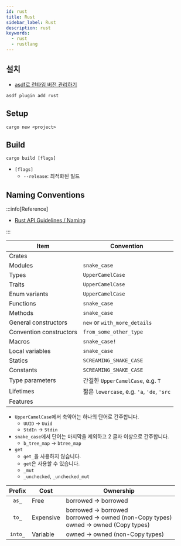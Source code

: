 ```yaml
---
id: rust
title: Rust
sidebar_label: Rust
description: rust
keywords:
  - rust
  - rustlang
---
```


## 설치

- [asdf로 런타임 버전 관리하기](/docs/lang/etc/command-line-tools/asdf#플러그인)

```shell
asdf plugin add rust
```

## Setup

```shell
cargo new <project>
```

## Build

```shell
cargo build [flags]
```

- `[flags]`
  - `--release`: 최적화된 빌드

## Naming Conventions

:::info[Reference]

- [Rust API Guidelines / Naming](https://rust-lang.github.io/api-guidelines/naming.html)

:::

| Item                    | Convention                                 |
| ----------------------- | ------------------------------------------ |
| Crates                  |                                            |
| Modules                 | `snake_case`                               |
| Types                   | `UpperCamelCase`                           |
| Traits                  | `UpperCamelCase`                           |
| Enum variants           | `UpperCamelCase`                           |
| Functions               | `snake_case`                               |
| Methods                 | `snake_case`                               |
| General constructors    | `new` or `with_more_details`               |
| Convention constructors | `from_some_other_type`                     |
| Macros                  | `snake_case!`                              |
| Local variables         | `snake_case`                               |
| Statics                 | `SCREAMING_SNAKE_CASE`                     |
| Constants               | `SCREAMING_SNAKE_CASE`                     |
| Type parameters         | 간결한 `UpperCamelCase`, e.g. `T`          |
| Lifetimes               | 짧은 `lowercase`, e.g. `'a`, `'de`, `'src` |
| Features                |                                            |

- `UpperCamelCase`에서 축약어는 하나의 단어로 간주합니다.
  - `UUID` -\> `Uuid`
  - `StdIn` -\> `Stdin`
- `snake_case`에서 단어는 마지막을 제외하고 2 글자 이상으로 간주합니다.
  - `b_tree_map` -\> `btree_map`
- `get`
  - `get_`을 사용하지 않습니다.
  - `get`은 사용할 수 있습니다.
  - `_mut`
  - `_unchecked`, `_unchecked_mut`

| Prefix  | Cost      | Ownership                                                                                      |
| :-----: | --------- | ---------------------------------------------------------------------------------------------- |
|  `as_`  | Free      | borrowed -\> borrowed                                                                          |
|  `to_`  | Expensive | borrowed -\> borrowed<br/>borrowed -\> owned (non-Copy types)<br/>owned -\> owned (Copy types) |
| `into_` | Variable  | owned -\> owned (non-Copy types)                                                               |
